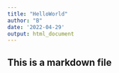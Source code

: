 ```yaml
---
title: "HelloWorld"
author: "B"
date: '2022-04-29'
output: html_document
---
```


## This is a markdown file

